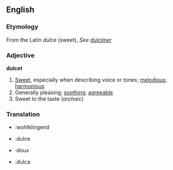 ==English==

===Etymology===
From the Latin ''dulce'' (sweet), ''See [[dulcimer]]''

===Adjective===
'''dulcet'''
# [[Sweet]], especially when describing voice or tones; [[melodious]]; [[harmonious]]
# Generally pleasing; [[soothing]]; [[agreeable]]
# Sweet to the taste (''archaic'')

===Translation===

*{{de}}:wohlklingend
*{{es}}:dulce
*{{fr}}:doux
*{{io}}:dulca